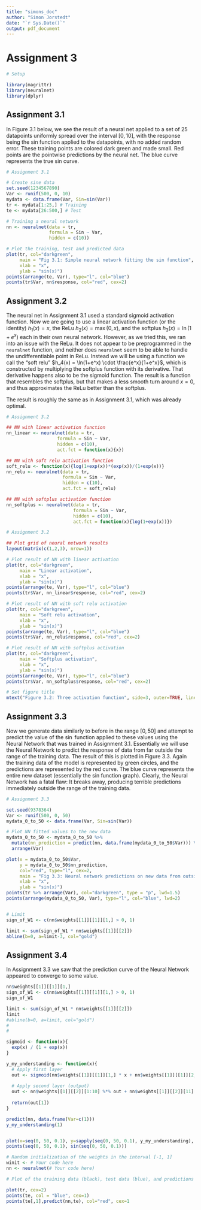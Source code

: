 ```yaml
---
title: "simons_doc"
author: "Simon Jorstedt"
date: "`r Sys.Date()`"
output: pdf_document
---
```



# Assignment 3

```r
# Setup

library(magrittr)
library(neuralnet)
library(dplyr)
```

## Assignment 3.1
In Figure 3.1 below, we see the result of a neural net applied to a set of $25$ datapoints uniformly spread over the interval $[0, 10]$, with the response being the sin function applied to the datapoints, with no added random error. These training points are colored dark green and made small. Red points are the pointwise predictions by the neural net. The blue curve represents the true sin curve.

```r
# Assignment 3.1

# Create sine data
set.seed(1234567890)
Var <- runif(500, 0, 10)
mydata <- data.frame(Var, Sin=sin(Var))
tr <- mydata[1:25,] # Training
te <- mydata[26:500,] # Test

# Training a neural network
nn <- neuralnet(data = tr,
                formula = Sin ~ Var,
                hidden = c(10))

# Plot the training, test and predicted data
plot(tr, col="darkgreen",
     main = "Fig 3.1: Simple neural network fitting the sin function",
     xlab = "x",
     ylab = "sin(x)")
points(arrange(te, Var), type="l", col="blue")
points(tr$Var, nn$response, col="red", cex=2)

```

## Assignment 3.2
The neural net in Assignment 3.1 used a standard sigmoid activation function. Now we are going to use a linear activation function (or the identity) $h_1(x) = x$, the ReLu $h_2(x) = \max(0, x)$, and the softplus $h_3(x) = \ln(1+e^x)$ each in their own neural network. However, as we tried this, we ran into an issue with the ReLu. It does not appear to be preprogrammed in the `neuralnet` function, and neither does `neuralnet` seem to be able to handle the undifferentiable point in ReLu. Instead we will be using a function we call the "soft relu" $h_4(x) = \ln(1+e^x) \cdot \frac{e^x}{1+e^x}$, which is constructed by multiplying the softplus function with its derivative. That derivative happens also to be the sigmoid function. The result is a function that resembles the softplus, but that makes a less smooth turn around $x=0$, and thus approximates the ReLu better than the softplus.

The result is roughly the same as in Assignment 3.1, which was already optimal.

```r
# Assignment 3.2

## NN with linear activation function
nn_linear <- neuralnet(data = tr,
                   formula = Sin ~ Var,
                   hidden = c(10),
                   act.fct = function(x){x})

## NN with soft relu activation function
soft_relu <- function(x){log(1+exp(x))*(exp(x))/(1+exp(x))}
nn_relu <- neuralnet(data = tr,
                     formula = Sin ~ Var,
                     hidden = c(10),
                     act.fct = soft_relu)

## NN with softplus activation function
nn_softplus <- neuralnet(data = tr,
                         formula = Sin ~ Var,
                         hidden = c(10),
                         act.fct = function(x){log(1+exp(x))})

```

```r
# Assignment 3.2

## Plot grid of neural network results
layout(matrix(c(1,2,3), nrow=1))

# Plot result of NN with linear activation
plot(tr, col="darkgreen",
     main = "Linear activation",
     xlab = "x",
     ylab = "sin(x)")
points(arrange(te, Var), type="l", col="blue")
points(tr$Var, nn_linear$response, col="red", cex=2)

# Plot result of NN with soft relu activation
plot(tr, col="darkgreen",
     main = "Soft relu activation",
     xlab = "x",
     ylab = "sin(x)")
points(arrange(te, Var), type="l", col="blue")
points(tr$Var, nn_relu$response, col="red", cex=2)

# Plot result of NN with softplus activation
plot(tr, col="darkgreen",
     main = "Softplus activation",
     xlab = "x",
     ylab = "sin(x)")
points(arrange(te, Var), type="l", col="blue")
points(tr$Var, nn_softplus$response, col="red", cex=2)

# Set figure title
mtext("Figure 3.2: Three activation function", side=3, outer=TRUE, line=-1)
```

## Assignment 3.3
Now we generate data similarly to before in the range $[0,50]$ and attempt to predict the value of the $\sin$ function applied to these values using the Neural Network that was trained in Assignment 3.1. Essentially we will use the Neural Network to predict the response of data from far outside the range of the training data. The result of this is plotted in Figure 3.3. Again the training data of the model is represented by green circles, and the predictions are represented by the red curve. The blue curve represents the entire new dataset (essentially the sin function graph). Clearly, the Neural Network has a fatal flaw: It breaks away, producing terrible predictions immediately outside the range of the training data.

```r
# Assignment 3.3

set.seed(9378364)
Var <- runif(500, 0, 50)
mydata_0_to_50 <- data.frame(Var, Sin=sin(Var))

# Plot NN fitted values to the new data
mydata_0_to_50 <- mydata_0_to_50 %>%
  mutate(nn_prediction = predict(nn, data.frame(mydata_0_to_50$Var))) %>%
  arrange(Var)

plot(x = mydata_0_to_50$Var,
     y = mydata_0_to_50$nn_prediction,
     col="red", type="l", cex=2,
     main = "Fig 3.3: Neural network predictions on new data from outside the\nrange of training data",
     xlab = "x",
     ylab = "sin(x)")
points(tr %>% arrange(Var), col="darkgreen", type = "p", lwd=1.5)
points(arrange(mydata_0_to_50, Var), type="l", col="blue", lwd=2)


# Limit
sign_of_W1 <- c(nn$weights[[1]][[1]][1,] > 0, 1)

limit <- sum(sign_of_W1 * nn$weights[[1]][[2]])
abline(b=0, a=limit-3, col="gold")
```

## Assignment 3.4
In Assignment 3.3 we saw that the prediction curve of the Neural Network appeared to converge to some value.

```r

nn$weights[[1]][[1]][1,]
sign_of_W1 <- c(nn$weights[[1]][[1]][1,] > 0, 1)
sign_of_W1

limit <- sum(sign_of_W1 * nn$weights[[1]][[2]])
limit
#abline(b=0, a=limit, col="gold")
#
#

sigmoid <- function(x){
  exp(x) / (1 + exp(x))
}

y_my_understanding <- function(x){
  # Apply first layer
  out <- sigmoid(nn$weights[[1]][[1]][1,] * x + nn$weights[[1]][[1]][2,])
  
  # Apply second layer (output)
  out <- nn$weights[[1]][[2]][1:10] %*% out + nn$weights[[1]][[2]][11]
  
  return(out[1])
}

predict(nn, data.frame(Var=c(1)))
y_my_understanding(1)


plot(x=seq(0, 50, 0.1), y=sapply(seq(0, 50, 0.1), y_my_understanding), type="l")
points(seq(0, 50, 0.1), sin(seq(0, 50, 0.1)))
```



```r
# Random initialization of the weights in the interval [-1, 1]
winit <- # Your code here
nn <- neuralnet(# Your code here)

# Plot of the training data (black), test data (blue), and predictions (red)

plot(tr, cex=2)
points(te, col = "blue", cex=1)
points(te[,1],predict(nn,te), col="red", cex=1
```

